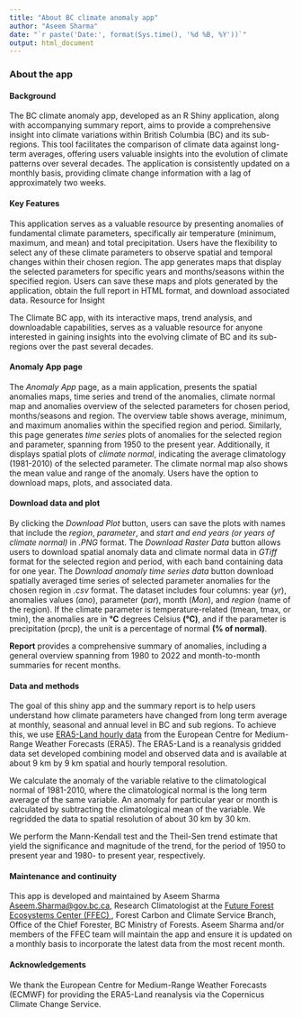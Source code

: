 ```yaml
---
title: "About BC climate anomaly app"
author: "Aseem Sharma"
date: "`r paste('Date:', format(Sys.time(), '%d %B, %Y'))`"
output: html_document
---
```


### **About the app**

#### **Background**
The BC climate anomaly app, developed as an R Shiny application, along with accompanying summary report, aims to provide a comprehensive insight into climate variations within British Columbia (BC) and its sub-regions. This tool facilitates the comparison of climate data against long-term averages, offering users valuable insights into the evolution of climate patterns over several decades. The application is consistently updated on a monthly basis, providing climate change information with a lag of approximately two weeks.

#### **Key Features**

This application serves as a valuable resource by presenting anomalies of fundamental climate parameters, specifically air temperature (minimum, maximum, and mean) and total precipitation. Users have the flexibility to select any of these climate parameters to observe spatial and temporal changes within their chosen region. The app generates maps that display the selected parameters for specific years and months/seasons within the specified region. Users can save these maps and plots generated by the application, obtain the full report in HTML format, and download associated data.
Resource for Insight

The Climate BC app, with its interactive maps, trend analysis, and downloadable capabilities, serves as a valuable resource for anyone interested in gaining insights into the evolving climate of BC and its sub-regions over the past several decades.

#### **Anomaly App page**

The *Anomaly App* page, as a main application, presents the spatial anomalies maps, time series and trend of the anomalies, climate normal map and anomalies overview of the selected parameters for chosen period, months/seasons and region. The overview table shows average, minimum, and maximum anomalies within the specified region and period. Similarly, this page generates *time series* plots of anomalies for the selected region and parameter, spanning from 1950 to the present year. Additionally, it displays spatial plots of *climate normal*, indicating the average climatology (1981-2010) of the selected parameter. The climate normal map also shows the mean value and range of the anomaly. Users have the option to download maps, plots, and associated data.

#### **Download data and plot**

By clicking the *Download Plot* button, users can save the plots with names that include the *region*, *parameter*, and *start and end years (or years of climate normal)* in *.PNG* format.
The *Download Raster Data* button allows users to download spatial anomaly data and climate normal data in *GTiff* format for the selected region and period, with each band containing data for one year. The *Download anomaly time series data* button download spatially averaged time series of selected parameter anomalies for the chosen region in *.csv* format. The dataset includes four columns: year (*yr*), anomalies values (*ano*), parameter (*par*), month (*Mon*), and *region* (name of the region). If the climate parameter is temperature-related (tmean, tmax, or tmin), the anomalies are in **°C** degrees Celsius **(°C)**, and if the parameter is precipitation (prcp), the unit is a percentage of normal **(% of normal)**.

**Report**  provides a comprehensive summary of anomalies, including a general overview spanning from 1980 to 2022 and month-to-month summaries for recent months.


#### **Data and methods**

The goal of this shiny app and the summary report is to help users understand how climate parameters have changed from long term average at monthly, seasonal and annual level in BC and sub regions. To achieve this, we use <a href='https://cds.climate.Copernicus.eu/cdsapp#!/data set/reanalysis-era5-land?tab=overview'> ERA5-Land hourly data</a> from the European Centre for Medium-Range Weather Forecasts (ERA5). The ERA5-Land is a reanalysis gridded data set developed combining model and observed data and is available at about 9 km by 9 km spatial and hourly temporal resolution.

We calculate the anomaly of the variable relative to the climatological normal of 1981-2010, where the climatological normal is the long term average of the same variable. An anomaly for particular year or month is calculated by subtracting the climatological mean of the variable. We regridded the data to spatial resolution of about 30 km by 30 km.

We perform the Mann-Kendall test and the Theil-Sen trend estimate that yield the significance and magnitude of the trend, for the period of 1950 to present year and 1980- to present year, respectively.

#### **Maintenance and continuity**

This app is developed and maintained by Aseem Sharma <a href= 'mailto: Aseem.Sharma@gov.bc.ca'>Aseem.Sharma\@gov.bc.ca</a>, Research Climatologist at the <a href ='https://www2.gov.bc.ca/gov/content/environment/natural-resource-stewardship/natural-resources-climate-change/future-forest-ecosystems-centre#:~:text=The%20Future%20Forest%20Ecosystems%20Centre%20(FFEC)%20was%20officially%20established%20in,on%20B.C.%27s%20forest%20ecosystems.'> Future Forest Ecosystems Center (FFEC) </a>, Forest Carbon and Climate Service Branch, Office of the Chief Forester, BC Ministry of Forests. Aseem Sharma and/or members of the FFEC team will maintain the app and ensure it is updated on a monthly basis to incorporate the latest data from the most recent month.

#### **Acknowledgements**

We thank the European Centre for Medium-Range Weather Forecasts (ECMWF) for providing the ERA5-Land reanalysis via the Copernicus Climate Change Service.

